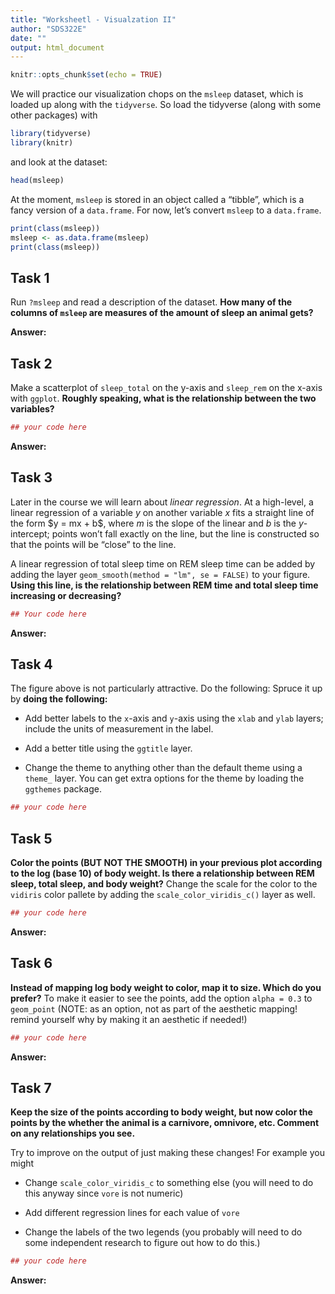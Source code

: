 ```yaml
---
title: "Worksheetl - Visualzation II"
author: "SDS322E"
date: ""
output: html_document
---
```


```r
knitr::opts_chunk$set(echo = TRUE)
```

We will practice our visualization chops on the `msleep` dataset, which is loaded up along with the `tidyverse`. So load the tidyverse (along with some other packages) with

```r
library(tidyverse)
library(knitr)
```

and look at the dataset:

```r
head(msleep)
```

At the moment, `msleep` is stored in an object called a "tibble", which is a fancy version of a `data.frame`. For now, let's convert `msleep` to a `data.frame`.

```r
print(class(msleep))
msleep <- as.data.frame(msleep)
print(class(msleep))
```

## Task 1

Run `?msleep` and read a description of the dataset. **How many of the columns of `msleep` are measures of the amount of sleep an animal gets?**

**Answer:**

## Task 2

Make a scatterplot of `sleep_total` on the y-axis and `sleep_rem` on the x-axis with `ggplot`. **Roughly speaking, what is the relationship between the two variables?**

```r
## your code here
```

**Answer:**

## Task 3

Later in the course we will learn about *linear regression*. At a high-level, a linear regression of a variable $y$ on another variable $x$ fits a straight line of the form \$y = mx + b\$, where $m$ is the slope of the linear and $b$ is the $y$-intercept; points won't fall exactly on the line, but the line is constructed so that the points will be "close" to the line.

A linear regression of total sleep time on REM sleep time can be added by adding the layer `geom_smooth(method = "lm", se = FALSE)` to your figure. **Using this line, is the relationship between REM time and total sleep time increasing or decreasing?**

```r
## Your code here
```

**Answer:**

## Task 4

The figure above is not particularly attractive. Do the following: Spruce it up by **doing the following:**

-   Add better labels to the `x`-axis and `y`-axis using the `xlab` and `ylab` layers; include the units of measurement in the label.

-   Add a better title using the `ggtitle` layer.

-   Change the theme to anything other than the default theme using a `theme_` layer. You can get extra options for the theme by loading the `ggthemes` package.

```r
## your code here
```

## Task 5

**Color the points (BUT NOT THE SMOOTH) in your previous plot according to the log (base 10) of body weight. Is there a relationship between REM sleep, total sleep, and body weight?** Change the scale for the color to the `vidiris` color pallete by adding the `scale_color_viridis_c()` layer as well.

```r
## your code here
```

**Answer:**

## Task 6

**Instead of mapping log body weight to color, map it to size. Which do you prefer?** To make it easier to see the points, add the option `alpha = 0.3` to `geom_point` (NOTE: as an option, not as part of the aesthetic mapping! remind yourself why by making it an aesthetic if needed!)

```r
## your code here
```

**Answer:**

## Task 7

**Keep the size of the points according to body weight, but now color the points by the whether the animal is a carnivore, omnivore, etc. Comment on any relationships you see.**

Try to improve on the output of just making these changes! For example you might

-   Change `scale_color_viridis_c` to something else (you will need to do this anyway since `vore` is not numeric)

-   Add different regression lines for each value of `vore`

-   Change the labels of the two legends (you probably will need to do some independent research to figure out how to do this.)

```r
## your code here
```

**Answer:**
